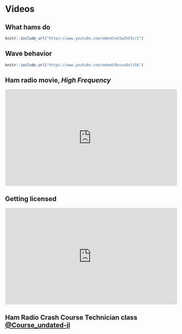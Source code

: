 # Videos

## What hams do {-}

```r
knitr::include_url("https://www.youtube.com/embed/wt5wZhC5crI")
```

## Wave behavior {-}

```r
knitr::include_url("https://www.youtube.com/embed/DovunOxlY1k")
```

## Ham radio movie, *High Frequency* {-}

<iframe width="560" height="315" src="https://www.youtube.com/embed/cWQNyc-p-xI" title="YouTube video player" frameborder="0" allow="accelerometer; autoplay; clipboard-write; encrypted-media; gyroscope; picture-in-picture; web-share" allowfullscreen></iframe>

## Getting licensed {-}

<iframe width="560" height="315" src="https://www.youtube.com/embed/ee_SkP-INsQ" title="YouTube video player" frameborder="0" allow="accelerometer; autoplay; clipboard-write; encrypted-media; gyroscope; picture-in-picture; web-share" allowfullscreen></iframe>


## Ham Radio Crash Course Technician class [@Course_undated-jl](http://www.youtube.com/playlist?list=PL1KAjn5rGhixvvb_jMZFWmbP97-t9Kyxk)  {-}
